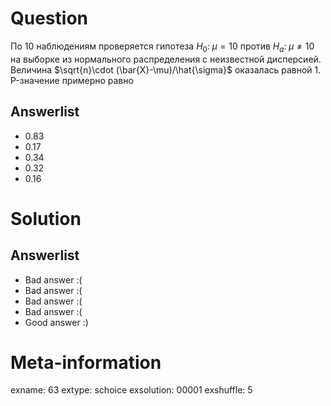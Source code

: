 Question
========
По 10 наблюдениям проверяется гипотеза $H_0: \; \mu=10$ против $H_a: \; \mu \neq 10$ на выборке из нормального распределения с неизвестной дисперсией. Величина $\sqrt{n}\cdot (\bar{X}-\mu)/\hat{\sigma}$ оказалась равной $1$. P-значение примерно равно


Answerlist
----------
*  $0.83$
*  $0.17$
*  $0.34$
*  $0.32$
*  $0.16$

Solution
========

Answerlist
----------
*  Bad answer :(
*  Bad answer :(
*  Bad answer :(
*  Bad answer :(
*  Good answer :)

Meta-information
================
exname: 63
extype: schoice
exsolution: 00001
exshuffle: 5
